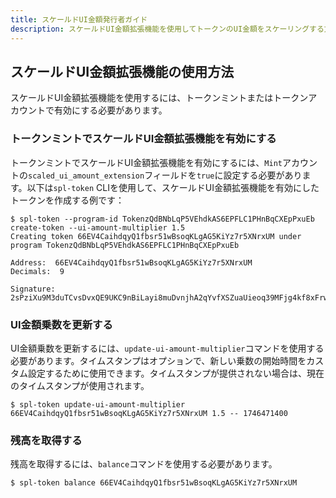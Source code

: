 ```yaml
---
title: スケールドUI金額発行者ガイド
description: スケールドUI金額拡張機能を使用してトークンのUI金額をスケーリングする方法を学びましょう。
---
```


## スケールドUI金額拡張機能の使用方法

スケールドUI金額拡張機能を使用するには、トークンミントまたはトークンアカウントで有効にする必要があります。

### トークンミントでスケールドUI金額拡張機能を有効にする

トークンミントでスケールドUI金額拡張機能を有効にするには、`Mint`アカウントの`scaled_ui_amount_extension`フィールドを`true`に設定する必要があります。以下は`spl-token`
CLIを使用して、スケールドUI金額拡張機能を有効にしたトークンを作成する例です：

```terminal title="Create Token"
$ spl-token --program-id TokenzQdBNbLqP5VEhdkAS6EPFLC1PHnBqCXEpPxuEb create-token --ui-amount-multiplier 1.5
Creating token 66EV4CaihdqyQ1fbsr51wBsoqKLgAG5KiYz7r5XNrxUM under program TokenzQdBNbLqP5VEhdkAS6EPFLC1PHnBqCXEpPxuEb

Address:  66EV4CaihdqyQ1fbsr51wBsoqKLgAG5KiYz7r5XNrxUM
Decimals:  9

Signature: 2sPziXu9M3duTCvsDvxQE9UKC9nBiLayi8muDvnjhA2qYvfXSZuaUieoq39MFjg4kf8xFrw6crmYSkPyV59dvudF
```

### UI金額乗数を更新する

UI金額乗数を更新するには、`update-ui-amount-multiplier`コマンドを使用する必要があります。タイムスタンプはオプションで、新しい乗数の開始時間をカスタム設定するために使用できます。タイムスタンプが提供されない場合は、現在のタイムスタンプが使用されます。

```terminal title="Update UI Amount Multiplier"
$ spl-token update-ui-amount-multiplier 66EV4CaihdqyQ1fbsr51wBsoqKLgAG5KiYz7r5XNrxUM 1.5 -- 1746471400
```

### 残高を取得する

残高を取得するには、`balance`コマンドを使用する必要があります。

```terminal title="Fetch Balance"
$ spl-token balance 66EV4CaihdqyQ1fbsr51wBsoqKLgAG5KiYz7r5XNrxUM
```
